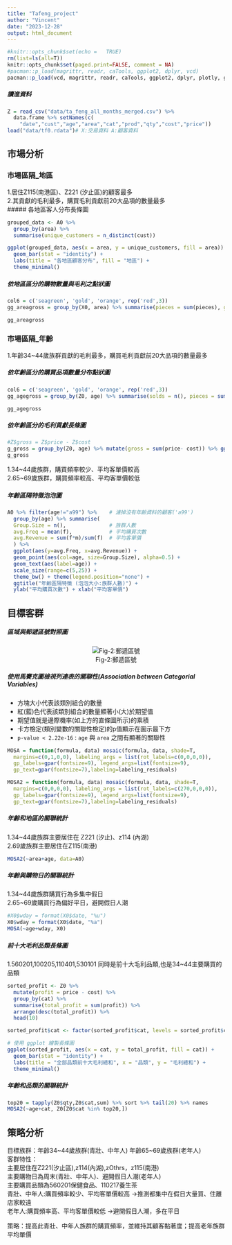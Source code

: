 ```yaml
---
title: "Tafeng_project"
author: "Vincent"
date: "2023-12-28"
output: html_document
---
```


```r
#knitr::opts_chunk$set(echo =   TRUE)
rm(list=ls(all=T))
knitr::opts_chunk$set(paged.print=FALSE, comment = NA)
#pacman::p_load(magrittr, readr, caTools, ggplot2, dplyr, vcd)
pacman::p_load(vcd, magrittr, readr, caTools, ggplot2, dplyr, plotly, ggrepel)
```

##### 讀進資料
```r
Z = read_csv("data/ta_feng_all_months_merged.csv") %>% 
  data.frame %>% setNames(c(
    "date","cust","age","area","cat","prod","qty","cost","price"))
load("data/tf0.rdata")# X:交易資料 A:顧客資料
```

## 市場分析

### 市場區隔_地區
1.居住Z115(南港區)、Z221 (汐止區)的顧客最多<br>
2.其貢獻的毛利最多，購買毛利貢獻前20大品項的數量最多<br>
##### 各地區客人分布長條圖
```r
grouped_data <- A0 %>% 
  group_by(area) %>% 
  summarise(unique_customers = n_distinct(cust))

ggplot(grouped_data, aes(x = area, y = unique_customers, fill = area)) +
  geom_bar(stat = "identity") +
  labs(title = "各地區顧客分布", fill = "地區") +
  theme_minimal()
```

##### 依地區區分的購物數量與毛利之點狀圖
```r
col6 = c('seagreen', 'gold', 'orange', rep('red',3))
gg_areagross = group_by(X0, area) %>% summarise(pieces = sum(pieces), gross = sum(gross)) %>% ggplot(aes(x=area, y=pieces, col=gross, label = area)) + geom_point(size=5, alpha=0.8) + scale_color_gradientn(colors=col6) + theme_bw()

gg_areagross
```

### 市場區隔_年齡
1.年齡34~44歲族群貢獻的毛利最多，購買毛利貢獻前20大品項的數量最多<br>

#####  依年齡區分的購買品項數量分布點狀圖
```r
col6 = c('seagreen', 'gold', 'orange', rep('red',3))
gg_agegross = group_by(Z0, age) %>% summarise(solds = n(), pieces = sum(qty), gross = sum(price - cost)) %>% ggplot(aes(x=age, y=pieces, col=gross, label = age)) + geom_point(size=5, alpha=0.8) +  scale_color_gradientn(colors=col6) + theme_bw() + theme_bw()

gg_agegross
```

#####  依年齡區分的毛利貢獻長條圖
```r
#Z$gross = Z$price - Z$cost
g_gross = group_by(Z0, age) %>% mutate(gross = sum(price- cost)) %>% ggplot(aes(x= age)) + geom_bar() + labs(x = "Age",y = "Gross")
g_gross
```


1.34~44歲族群，購買頻率較少、平均客單價較高<br>
2.65~69歲族群，購買頻率較高、平均客單價較低<br>

#####  年齡區隔特徵泡泡圖
```r
A0 %>% filter(age!="a99") %>%    # 濾掉沒有年齡資料的顧客('a99')
  group_by(age) %>% summarise(
  Group.Size = n(),              # 族群人數
  avg.Freq = mean(f),            # 平均購買次數
  avg.Revenue = sum(f*m)/sum(f)  # 平均客單價
  ) %>% 
  ggplot(aes(y=avg.Freq, x=avg.Revenue)) +
  geom_point(aes(col=age, size=Group.Size), alpha=0.5) +
  geom_text(aes(label=age)) +
  scale_size(range=c(5,25)) +
  theme_bw() + theme(legend.position="none") +
  ggtitle("年齡區隔特徵 (泡泡大小:族群人數)") + 
  ylab("平均購買次數") + xlab("平均客單價")
```

## 目標客群

##### 區域與郵遞區號對照圖
<center>
![Fig-2:郵遞區號](fig/zipcode.png)
</center>

##### 使用馬賽克圖檢視列連表的關聯性(Association between Categorial Variables)

+ 方塊大小代表該類別組合的數量
+ 紅(藍)色代表該類別組合的數量顯著小(大)於期望值
+ 期望值就是邊際機率(如上方的直條圖所示)的乘積
+ 卡方檢定(類別變數的關聯性檢定)的p值顯示在圖示最下方
+ `p-value < 2.22e-16` : `age` 與 `area` 之間有顯著的關聯性
```r
MOSA = function(formula, data) mosaic(formula, data, shade=T, 
  margins=c(0,1,0,0), labeling_args = list(rot_labels=c(0,0,0,0)),
  gp_labels=gpar(fontsize=9), legend_args=list(fontsize=9),
  gp_text=gpar(fontsize=7),labeling=labeling_residuals)
```

```r
MOSA2 = function(formula, data) mosaic(formula, data, shade=T, 
  margins=c(0,0,0,0), labeling_args = list(rot_labels=c(270,0,0,0)),
  gp_labels=gpar(fontsize=9), legend_args=list(fontsize=9),
  gp_text=gpar(fontsize=7),labeling=labeling_residuals)

```

##### 年齡和地區的關聯統計

1.34~44歲族群主要居住在 Z221 (汐止)、z114 (內湖)<br>
2.69歲族群主要居住在Z115(南港)<br>
```r
MOSA2(~area+age, data=A0)
```

##### 年齡與購物日的關聯統計

1.34~44歲族群購買行為多集中假日<br>
2.65~69歲購買行為偏好平日，避開假日人潮<br>
```r
#X0$wday = format(X0$date, "%u")
X0$wday = format(X0$date, "%a")
MOSA(~age+wday, X0)
```

##### 前十大毛利品類長條圖

1.560201,100205,110401,530101 同時是前十大毛利品類,也是34~44主要購買的品類
```r
sorted_profit <- Z0 %>%
  mutate(profit = price - cost) %>%
  group_by(cat) %>%
  summarise(total_profit = sum(profit)) %>%
  arrange(desc(total_profit)) %>%
  head(10)

sorted_profit$cat <- factor(sorted_profit$cat, levels = sorted_profit$cat[order(sorted_profit$total_profit, decreasing = TRUE)])

# 使用 ggplot 繪製長條圖
ggplot(sorted_profit, aes(x = cat, y = total_profit, fill = cat)) + 
  geom_bar(stat = "identity") +
  labs(title = "全部品類前十大毛利總和", x = "品類", y = "毛利總和") +
  theme_minimal()
```

##### 年齡和品類的關聯統計
```r
top20 = tapply(Z0$qty,Z0$cat,sum) %>% sort %>% tail(20) %>% names
MOSA2(~age+cat, Z0[Z0$cat %in% top20,])
```


## 策略分析
目標族群：年齡34~44歲族群(青壯、中年人) 年齡65~69歲族群(老年人)<br>
客群特性：<br>
主要居住在Z221(汐止區),z114(內湖),zOthrs，z115(南港)<br>
主要購物日為周末(青壯、中年人)、避開假日人潮(老年人)<br>
主要購買品類為560201保健食品、110217養生茶<br>
青壯、中年人:購買頻率較少、平均客單價較高 ->推測都集中在假日大量買、住離店家較遠<br>
老年人:購買頻率高、平均客單價較低 ->避開假日人潮，多在平日<br>

策略：提高此青壯、中年人族群的購買頻率，並維持其顧客黏著度；提高老年族群平均單價<br>
